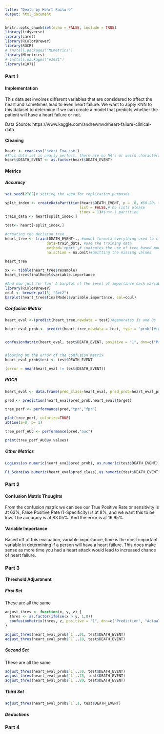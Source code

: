 ```yaml
---
title: "Death by Heart Failure"
output: html_document
---
```


```r
knitr::opts_chunk$set(echo = FALSE, include = TRUE)
library(tidyverse)
library(caret)
library(RColorBrewer)
library(ROCR)
# install.packages("MLmetrics")
library(MLmetrics)
# install.packages("e1071")
library(e1071)
```

### Part 1 


#### Implementation

This data set involves different variables that are considered to affect the heart and sometimes lead to even heart failure. We want to apply KNN to this dataset to determine if we can create a model that predicts whether the patient will have a heart failure or not. 

Data Source: https://www.kaggle.com/andrewmvd/heart-failure-clinical-data


#### Cleaning
```r
heart <- read.csv('heart_Eva.csv')
#This data set is nearly perfect, there are no NA's or weird characters.
heart$DEATH_EVENT <- as.factor(heart$DEATH_EVENT)

```

#### Metrics {.tabset}
##### Accuracy
```r
set.seed(2702)# setting the seed for replication purposes

split_index <- createDataPartition(heart$DEATH_EVENT, p = .8, #80-20: train-test
                                  list = FALSE,# no lists please
                                  times = 1)#just 1 partition
train_data <- heart[split_index,]

test<- heart[-split_index,]

#creating the decision tree
heart_tree <- train(DEATH_EVENT~., #model formula everything used to classify outcome
                   data=train_data, #use the training data
                   method='rpart',# indicates the use of tree based model
                   na.action = na.omit)#omitting the missing values
                   
heart_tree

xx <- tibble(heart_tree$resample)
heart_tree$finalModel$variable.importance

#And now just for fun! A barplot of the level of importance each variable plays
library(RColorBrewer)
coul <- brewer.pal(5, "Set2")
barplot(heart_tree$finalModel$variable.importance, col=coul)

```

##### Confusion Matrix
```r
heart_eval <-(predict(heart_tree,newdata = test))#generates 1s and 0s

heart_eval_prob <- predict(heart_tree,newdata = test, type = "prob")#this gives us the predicted prob, we will need these later for the fairness evaluation


confusionMatrix(heart_eval, test$DEATH_EVENT, positive = "1", dnn=c("Prediction", "Actual"), mode = "sens_spec")


#looking at the error of the confusion matrix
heart_eval_prob$test <- test$DEATH_EVENT

(error = mean(heart_eval != test$DEATH_EVENT))

```

##### ROCR
```r
heart_eval <- data.frame(pred_class=heart_eval, pred_prob=heart_eval_prob$`1`,target=as.numeric(test$DEATH_EVENT))

pred <- prediction(heart_eval$pred_prob,heart_eval$target)

tree_perf <- performance(pred,"tpr","fpr")

plot(tree_perf, colorize=TRUE)
abline(a=0, b= 1)

tree_perf_AUC <- performance(pred,"auc")

print(tree_perf_AUC@y.values)

```
##### Other Metrics
```r
LogLoss(as.numeric(heart_eval$pred_prob), as.numeric(test$DEATH_EVENT))

F1_Score(as.numeric(heart_eval$pred_class),as.numeric(test$DEATH_EVENT))

```

### Part 2

#### Confusion Matrix Thoughts

From the confusion matrix we can see our True Positive Rate or sensitivity is at 63%, False Positive Rate (1-Specificity) is at 8%, and we want this to be low.
The accuracy is at 83.05%. And the error is at 16.95%

#### Variable Importance
Based off of this evaluation, variable importance, time is the most important variable in determining if a person will have a heart failure. This does make sense as more time you had a heart attack would lead to increased chance of heart failure. 
                          

### Part 3

#### Threshold Adjustment {.tabset}
##### First Set
These are all the same
```r
adjust_thres <- function(x, y, z) {
  thres <- as.factor(ifelse(x > y, 1,0))
  confusionMatrix(thres, z, positive = "1", dnn=c("Prediction", "Actual"), mode = "everything")
}

adjust_thres(heart_eval_prob$`1`,.01, test$DEATH_EVENT)
adjust_thres(heart_eval_prob$`1`,.10, test$DEATH_EVENT)
```
##### Second Set
These are all the same
```r
adjust_thres(heart_eval_prob$`1`,.50, test$DEATH_EVENT)
adjust_thres(heart_eval_prob$`1`,.75, test$DEATH_EVENT)
adjust_thres(heart_eval_prob$`1`,.80, test$DEATH_EVENT)
```
##### Third Set
```r
adjust_thres(heart_eval_prob$`1`,1, test$DEATH_EVENT)
```

##### Deductions



### Part 4 



